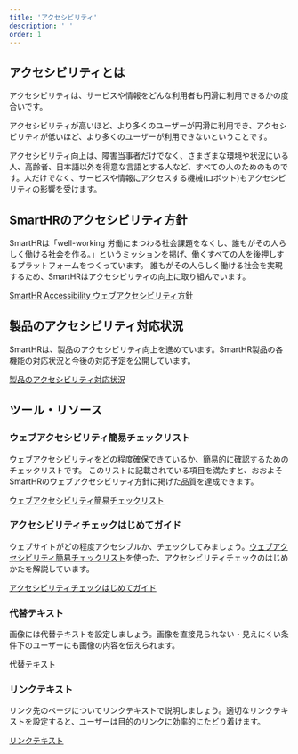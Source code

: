```yaml
---
title: 'アクセシビリティ'
description: ' '
order: 1
---
```


## アクセシビリティとは

アクセシビリティは、サービスや情報をどんな利用者も円滑に利用できるかの度合いです。

アクセシビリティが高いほど、より多くのユーザーが円滑に利用でき、アクセシビリティが低いほど、より多くのユーザーが利用できないということです。

アクセシビリティ向上は、障害当事者だけでなく、さまざまな環境や状況にいる人、高齢者、日本語以外を得意な言語とする人など、すべての人のためのものです。人だけでなく、サービスや情報にアクセスする機械(ロボット)もアクセシビリティの影響を受けます。

## SmartHRのアクセシビリティ方針


SmartHRは「well-working 労働にまつわる社会課題をなくし、誰もがその人らしく働ける社会を作る。」というミッションを掲げ、働くすべての人を後押しするプラットフォームをつくっています。
誰もがその人らしく働ける社会を実現するため、SmartHRはアクセシビリティの向上に取り組んでいます。

[SmartHR Accessibility ウェブアクセシビリティ方針](./policy/)

## 製品のアクセシビリティ対応状況
SmartHRは、製品のアクセシビリティ向上を進めています。SmartHR製品の各機能の対応状況と今後の対応予定を公開しています。

[製品のアクセシビリティ対応状況](./status/)

## ツール・リソース

### ウェブアクセシビリティ簡易チェックリスト
ウェブアクセシビリティをどの程度確保できているか、簡易的に確認するためのチェックリストです。
このリストに記載されている項目を満たすと、おおよそSmartHRのウェブアクセシビリティ方針に掲げた品質を達成できます。

[ウェブアクセシビリティ簡易チェックリスト](/accessibility/check-list/)

### アクセシビリティチェックはじめてガイド
ウェブサイトがどの程度アクセシブルか、チェックしてみましょう。[ウェブアクセシビリティ簡易チェックリスト](/accessibility/check-list/)を使った、アクセシビリティチェックのはじめかたを解説しています。

[アクセシビリティチェックはじめてガイド](/accessibility/testing/)

### 代替テキスト
画像には代替テキストを設定しましょう。画像を直接見られない・見えにくい条件下のユーザーにも画像の内容を伝えられます。

[代替テキスト](/accessibility/alternative-text/)

### リンクテキスト
リンク先のページについてリンクテキストで説明しましょう。適切なリンクテキストを設定すると、ユーザーは目的のリンクに効率的にたどり着けます。

[リンクテキスト](/accessibility/link-text)


